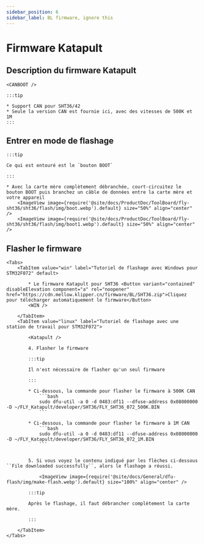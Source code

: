 ```yaml
---
sidebar_position: 6
sidebar_label: BL firmware, ignore this
---
```




# Firmware Katapult

## Description du firmware Katapult

    <CANBOOT />

    :::tip

    * Support CAN pour SHT36/42
    * Seule la version CAN est fournie ici, avec des vitesses de 500K et 1M
    :::

## Entrer en mode de flashage

    :::tip

    Ce qui est entouré est le `bouton BOOT`

    :::

    * Avec la carte mère complètement débranchée, court-circuitez le bouton BOOT puis branchez un câble de données entre la carte mère et votre appareil
        <ImageView image={require('@site/docs/ProductDoc/ToolBoard/fly-sht36/sht36/flash/img/boot.webp').default} size="50%" align="center" />
        <ImageView image={require('@site/docs/ProductDoc/ToolBoard/fly-sht36/sht36/flash/img/boot1.webp').default} size="50%" align="center" />

## Flasher le firmware
    <Tabs>
        <TabItem value="win" label="Tutoriel de flashage avec Windows pour STM32F072" default>

            * Le firmware Katapult pour SHT36 <Button variant="contained" disableElevation component="a" rel="noopener" href="https://cdn.mellow.klipper.cn/firmware/BL/SHT36.zip">Cliquez pour télécharger automatiquement le firmware</Button>
            <WIN />
            
        </TabItem>
        <TabItem value="linux" label="Tutoriel de flashage avec une station de travail pour STM32F072">
            
            <Katapult />

            4. Flasher le firmware

            :::tip

            Il n'est nécessaire de flasher qu'un seul firmware

            :::

            * Ci-dessous, la commande pour flasher le firmware à 500K CAN
                ```bash
                sudo dfu-util -a 0 -d 0483:df11 --dfuse-address 0x08000000 -D ~/FLY_Katapult/developer/SHT36/FLY_SHT36_072_500K.BIN
                ```
                       
            * Ci-dessous, la commande pour flasher le firmware à 1M CAN
                ```bash
                sudo dfu-util -a 0 -d 0483:df11 --dfuse-address 0x08000000 -D ~/FLY_Katapult/developer/SHT36/FLY_SHT36_072_1M.BIN
                ```


            5. Si vous voyez le contenu indiqué par les flèches ci-dessous ``File downloaded successfully``, alors le flashage a réussi.

                <ImageView image={require('@site/docs/General/dfu-flash/img/make-flash.webp').default} size="100%" align="center" />

            :::tip

            Après le flashage, il faut débrancher complètement la carte mère.

            :::

        </TabItem>
    </Tabs>
